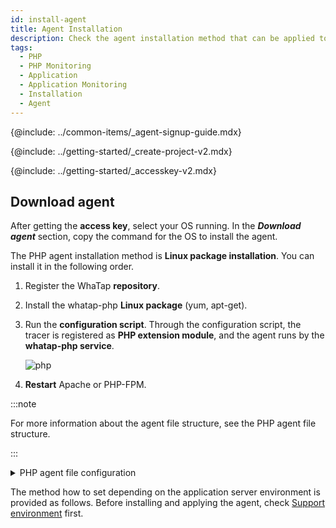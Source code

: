 ```yaml
---
id: install-agent
title: Agent Installation
description: Check the agent installation method that can be applied to the application server that runs in the PHP environment.
tags:
  - PHP
  - PHP Monitoring
  - Application
  - Application Monitoring
  - Installation
  - Agent
---
```



{@include: ../common-items/_agent-signup-guide.mdx}   

<Youtube ko='JJC5JidgKlk' en='ZK2DM4yePb8' ja='ZK2DM4yePb8' />

{@include: ../getting-started/_create-project-v2.mdx}

{@include: ../getting-started/_accesskey-v2.mdx} 

## Download agent

After getting the **access key**, select your OS running. In the **_Download agent_** section, copy the command for the OS to install the agent.

The PHP agent installation method is **Linux package installation**. You can install it in the following order.

1. Register the WhaTap **repository**.

2. Install the whatap-php **Linux package** (yum, apt-get).

3. Run the **configuration script**. Through the configuration script, the tracer is registered as **PHP extension module**, and the agent runs by the **whatap-php service**.

   ![php](https://img.whatap.io/media/images/php.png)

4. **Restart** Apache or PHP-FPM.

:::note

For more information about the agent file structure, see the PHP agent file structure.

:::

<details>
<summary>PHP agent file configuration</summary>

The PHP agent file consists of the tracer that extracts data for application monitoring and transfers the data to the WhaTap collection server, the agent that transfers the collected data to the server, and the installation script file that dynamically applies both tracer and agent.

- _whatap\_`X.Y.Z`.so_

  This library is added as a PHP extension module that has been registered as a tracer to collect data and send the collected data to the agent. The extension modules are classified for each PHP API version and Zend Thread Safe support. Examples are as follows: 

  - _whatap_zts_20041225.so_  

    PHP 5.2, Zend Thread safe enable

  - _whatap_20041225.so_

    PHP 5.2, Non Thread Safe 

- _whatap-php(whatap_php)_

  This program transfers the data delivered from the agent or tracer to UDP, to the collection server.

- _/etc/init.d/whatap-php_

  Service script file.

- _whatap_php_

  Service execution file.

- _whatap.ini_

  In this file, the settings of the PHP extension module that collects data of the application server, the collection server address, and the project access key of the server are entered.

- _template.ini_ 

  The template file is copied when creating _whatap.ini_.

- _whatap-install-`yyyymmdd`.log_

  Log file generated during installation. The default storage path is _/usr/whata/php/logs_. The files are created by date. Only the logs for 7 days are kept by default.

- _whatap-boot-`yyyymmdd`.log_

  Agent log file. The default storage path is _/usr/whata/php/logs_. The files are created by date. Only the logs for 7 days are kept by default.

- _install.sh_

  Installation script. Proceed with the whatap-php service installation by installing the PHP extension module (_whatap.so_) to Apache or PHP-FPM. For more information, see [the following](agent-troubleshooting#extension-modul-manual-setting).

- _WhaTap.php (sample.php)_

  API reference class (_/usr/whatap/php/lib/WhaTap.php_) to be used in the PHP source code, and the example source file (_sample.php_)

</details>

The method how to set depending on the application server environment is provided as follows. Before installing and applying the agent, check [Support environment](supported-spec) first.

<DocCardList/>
